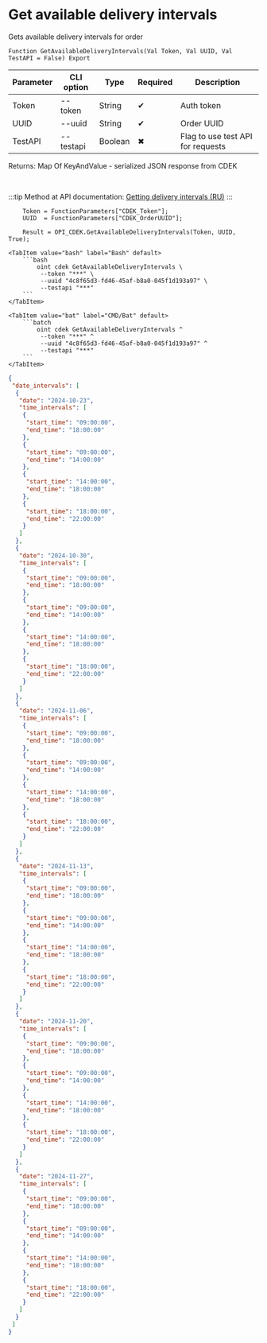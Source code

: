 ﻿---
sidebar_position: 1
description: Get available delivery intervals and other functions to work with CDEK in the Open Integration Package, a free open-source integration library for 1C:Enterprise 8, OneScript and CLI
keywords: [1C, 1С, 1С:Enterprise, 1С:Enterprise 8.3, API, Integration, Services, Exchange, OneScript, CLI, CDEK]
---


# Get available delivery intervals
 Gets available delivery intervals for order



`Function GetAvailableDeliveryIntervals(Val Token, Val UUID, Val TestAPI = False) Export`

  | Parameter | CLI option | Type | Required | Description |
  |-|-|-|-|-|
  | Token | --token | String | &#x2714; | Auth token |
  | UUID | --uuid | String | &#x2714; | Order UUID |
  | TestAPI | --testapi | Boolean | &#x2716; | Flag to use test API for requests |

  
  Returns:  Map Of KeyAndValue - serialized JSON response from CDEK

<br/>

:::tip
Method at API documentation: [Getting delivery intervals (RU)](https://api-docs.cdek.ru/154160502.html)
:::
<br/>



```bsl title="1C:Enterprise/OneScript code example"
    Token = FunctionParameters["CDEK_Token"];
    UUID  = FunctionParameters["CDEK_OrderUUID"];

    Result = OPI_CDEK.GetAvailableDeliveryIntervals(Token, UUID, True);
```
 

 <Tabs>
  
    <TabItem value="bash" label="Bash" default>
        ```bash
            oint cdek GetAvailableDeliveryIntervals \
             --token "***" \
             --uuid "4c8f65d3-fd46-45af-b8a0-045f1d193a97" \
             --testapi "***"
        ```
    </TabItem>
  
    <TabItem value="bat" label="CMD/Bat" default>
        ```batch
            oint cdek GetAvailableDeliveryIntervals ^
             --token "***" ^
             --uuid "4c8f65d3-fd46-45af-b8a0-045f1d193a97" ^
             --testapi "***"
        ```
    </TabItem>
</Tabs>


```json title="Result"
{
 "date_intervals": [
  {
   "date": "2024-10-23",
   "time_intervals": [
    {
     "start_time": "09:00:00",
     "end_time": "18:00:00"
    },
    {
     "start_time": "09:00:00",
     "end_time": "14:00:00"
    },
    {
     "start_time": "14:00:00",
     "end_time": "18:00:00"
    },
    {
     "start_time": "18:00:00",
     "end_time": "22:00:00"
    }
   ]
  },
  {
   "date": "2024-10-30",
   "time_intervals": [
    {
     "start_time": "09:00:00",
     "end_time": "18:00:00"
    },
    {
     "start_time": "09:00:00",
     "end_time": "14:00:00"
    },
    {
     "start_time": "14:00:00",
     "end_time": "18:00:00"
    },
    {
     "start_time": "18:00:00",
     "end_time": "22:00:00"
    }
   ]
  },
  {
   "date": "2024-11-06",
   "time_intervals": [
    {
     "start_time": "09:00:00",
     "end_time": "18:00:00"
    },
    {
     "start_time": "09:00:00",
     "end_time": "14:00:00"
    },
    {
     "start_time": "14:00:00",
     "end_time": "18:00:00"
    },
    {
     "start_time": "18:00:00",
     "end_time": "22:00:00"
    }
   ]
  },
  {
   "date": "2024-11-13",
   "time_intervals": [
    {
     "start_time": "09:00:00",
     "end_time": "18:00:00"
    },
    {
     "start_time": "09:00:00",
     "end_time": "14:00:00"
    },
    {
     "start_time": "14:00:00",
     "end_time": "18:00:00"
    },
    {
     "start_time": "18:00:00",
     "end_time": "22:00:00"
    }
   ]
  },
  {
   "date": "2024-11-20",
   "time_intervals": [
    {
     "start_time": "09:00:00",
     "end_time": "18:00:00"
    },
    {
     "start_time": "09:00:00",
     "end_time": "14:00:00"
    },
    {
     "start_time": "14:00:00",
     "end_time": "18:00:00"
    },
    {
     "start_time": "18:00:00",
     "end_time": "22:00:00"
    }
   ]
  },
  {
   "date": "2024-11-27",
   "time_intervals": [
    {
     "start_time": "09:00:00",
     "end_time": "18:00:00"
    },
    {
     "start_time": "09:00:00",
     "end_time": "14:00:00"
    },
    {
     "start_time": "14:00:00",
     "end_time": "18:00:00"
    },
    {
     "start_time": "18:00:00",
     "end_time": "22:00:00"
    }
   ]
  }
 ]
}
```
